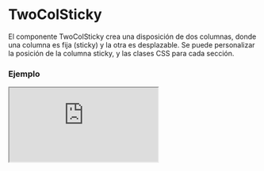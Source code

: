 
# TwoColSticky

El componente TwoColSticky crea una disposición de dos columnas, donde una columna es fija (sticky) y la otra es desplazable. Se puede personalizar la posición de la columna sticky, y las clases CSS para cada sección.

### Ejemplo

<Iframe
  minHeightIframe="30dvh"
  src="https://fenextjs-component-storybook.vercel.app/iframe.html?args=&id=twocolsticky-twocolsticky--index&viewMode=story"
/>

### Importacion

Para importar el componente TwoColSticky, se puede hacer desde fenextjs

```tsx copy
import { TwoColSticky } from "fenextjs";
```

### Parametros

| Parametro          | Tipo              | Requerido | Default   | Descripcion                                                         |
| ------------------ | ----------------- | --------- | --------- | ------------------------------------------------------------------- |
| className          | string            | no        | ''        | Clase CSS para personalizar el contenedor principal del componente. |
| classNameChildren  | string            | no        | ''        | Clase CSS para la columna desplazable del componente.               |
| classNameColSticky | string            | no        | ''        | Clase CSS para la columna sticky del componente.                    |
| children           | ReactNode         | no        | undefined | Contenido que se mostrará en la columna desplazable.                |
| colSticky          | ReactNode         | no        | undefined | Contenido que se mostrará en la columna sticky.                     |
| posCol             | 'left' \| 'right' | no        | 'left'    | Posición de la columna sticky en el componente.                     |

### Storybook

Para ver el storybook del componente lo puede hacer con este [link](https://fenextjs-component-storybook.vercel.app/?path=/story/twocolsticky-twocolsticky--index)

### Usos

- TwoColSticky básico

```tsx copy
<TwoColSticky colSticky={<div>Sticky Content</div>}>
  Scrollable Content
</TwoColSticky>
```

- TwoColSticky con columna sticky a la derecha

```tsx copy
<TwoColSticky colSticky={<div>Sticky Content</div>} posCol="right">
  Scrollable Content
</TwoColSticky>
```

- TwoColSticky con clases personalizadas

```tsx copy
<TwoColSticky
  colSticky={<div>Sticky Content</div>}
  className="custom-container"
  classNameChildren="custom-children"
  classNameColSticky="custom-sticky"
>
  Scrollable Content
</TwoColSticky>
```
